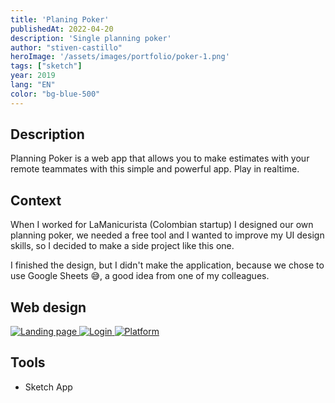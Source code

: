 ```yaml
---
title: 'Planing Poker'
publishedAt: 2022-04-20
description: 'Single planning poker'
author: "stiven-castillo"
heroImage: '/assets/images/portfolio/poker-1.png'
tags: ["sketch"]
year: 2019
lang: "EN"
color: "bg-blue-500"
---
```


## Description

Planning Poker is a web app that allows you to make estimates with your remote teammates with this simple and powerful app. Play in realtime.

## Context

When I worked for LaManicurista (Colombian startup) I designed our own planning poker, we needed a free tool and I wanted to improve my UI design skills, so I decided to make a side project like this one.

I finished the design, but I didn't make the application, because we chose to use Google Sheets 😅, a good idea from one of my colleagues.

## Web design

<a href="/assets/images/portfolio/poker-2.png" target="_blank">
  <img src="/assets/images/portfolio/poker-2.png" alt="Landing page" />
</a>

  <a href="/assets/images/portfolio/poker-3.png" target="_blank">
    <img src="/assets/images/portfolio/poker-3.png" alt="Login" />
  </a>

  <a href="/assets/images/portfolio/poker-4.png" target="_blank">
    <img src="/assets/images/portfolio/poker-4.png" alt="Platform" />
  </a>


## Tools

- Sketch App